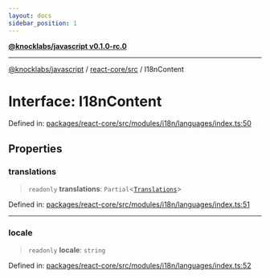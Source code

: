 ```yaml
---
layout: docs
sidebar_position: 1
---
```


[**@knocklabs/javascript v0.1.0-rc.0**](../../../index.mdx)

***

[@knocklabs/javascript](../../../modules.mdx) / [react-core/src](../index.mdx) / I18nContent

# Interface: I18nContent

Defined in: [packages/react-core/src/modules/i18n/languages/index.ts:50](https://github.com/knocklabs/javascript/blob/main/packages/react-core/src/modules/i18n/languages/index.ts#L50)

## Properties

### translations

> `readonly` **translations**: `Partial`\<[`Translations`](Translations.mdx)\>

Defined in: [packages/react-core/src/modules/i18n/languages/index.ts:51](https://github.com/knocklabs/javascript/blob/main/packages/react-core/src/modules/i18n/languages/index.ts#L51)

***

### locale

> `readonly` **locale**: `string`

Defined in: [packages/react-core/src/modules/i18n/languages/index.ts:52](https://github.com/knocklabs/javascript/blob/main/packages/react-core/src/modules/i18n/languages/index.ts#L52)

